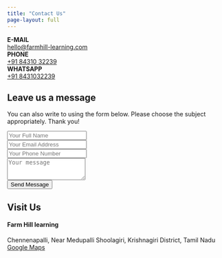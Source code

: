```yaml
---
title: "Contact Us"
page-layout: full
---
```


```{=html}
<div class="grid gap-0 gap-md-4 mb-3">
    <div class="g-col-12 g-col-md-4 bg-light p-3 my-2 border">
        <div><strong><i class="bi bi-envelope"></i> E-MAIL</strong></div>
        <div><a href="mailto:hello@farmhill-learning.org">hello@farmhill-learning.com</a></div>
    </div>
    <div class="g-col-12 g-col-md-4 bg-light p-3 my-2 border">
        <div><strong><i class="bi bi-telephone"></i> PHONE</strong></div>
        <div><a href="tel:+918431032239">+91 84310 32239</a></div>
    </div>
    <div class="g-col-12 g-col-md-4 bg-light p-3 my-2 border">
        <div><strong><i class="bi bi-whatsapp"></i> WHATSAPP</strong></div>
        <div><a href="https://wa.me/918431032239?text=I%27m+interested+to+know+more+about+Farmhill">+91 8431032239</a>
        </div>
    </div>
</div>
```




```{=html}
<div class="grid contact">
    <div class="g-col-12 g-col-md-6">

    <h2>Leave us a message</h2>
    <p>You can also write to using the form below. Please choose the subject appropriately. Thank you!</p>

        <form action="https://api.web3forms.com/submit" method="POST" class="p-3 bg-light border">
            <input type="hidden" name="access_key" value="bdd5b684-4a59-4066-bb9e-b7c924235351">

            <!-- <div class="mb-3">
                <select name="subject" class="form-control">
                    <option value="Looking for Admission" selected>Looking for Admission</option>
                    <option value="Internships">Internships</option>
                    <option value="Joining the Team">Joining the Team</option>
                    <option value="General">General</option>
                </select>
            </div> -->

            <div class="mb-3">
                <input type="text" class="form-control" name="name" id="name" placeholder="Your Full Name" required>
            </div>
            <div class="mb-3">
                <input type="email" class="form-control" name="email" id="email" placeholder="Your Email Address">
            </div>
            <div class="mb-3">
                <input type="tel" class="form-control" name="phone" id="phone" placeholder="Your Phone Number" required>
            </div>

            <div class="mb-3">
                <textarea class="form-control" id="message" name="message" placeholder="Your message" rows="3" required></textarea>
            </div>
            <button type="submit" class="btn btn-primary">Send Message</button>
        </form>
    </div>
    <div class="g-col-12 g-col-md-6">

    <h2>Visit Us</h2>
        <div class="mb-3">
                <h4>Farm Hill learning</h4>
                <div class="address">Chennenapalli,
                Near Medupalli Shoolagiri,
                Krishnagiri District,
                Tamil Nadu
                </div>
            <div>
                <i class="bi bi-geo-alt"></i>
                <a href="https://maps.app.goo.gl/yT62avQWDnZLGaz37">Google Maps</a>
            </div>
        </div>
    </div>
</div>
```